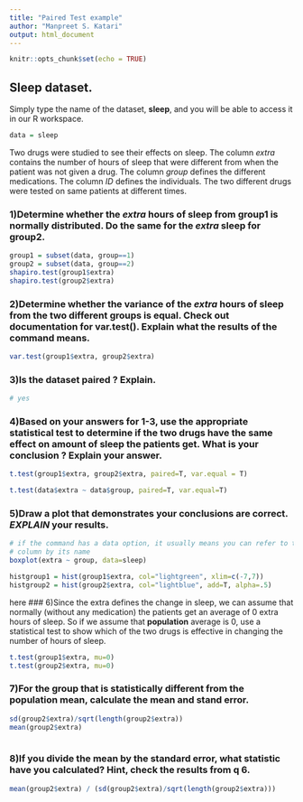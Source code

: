 ```yaml
---
title: "Paired Test example"
author: "Manpreet S. Katari"
output: html_document
---
```


```r
knitr::opts_chunk$set(echo = TRUE)
```


## Sleep dataset.

Simply type the name of the dataset, **sleep**, and you will be able to access it in our R workspace.

```r
data = sleep
```

Two drugs were studied to see their effects on sleep. The column *extra* contains the number of hours of sleep that were different from when the patient was not given a drug. The column *group* defines the different medications. The column *ID* defines the individuals. The two different drugs were tested on same patients at different times.

### 1)Determine whether the *extra* hours of sleep from group1 is normally distributed. Do the same for the *extra* sleep for group2.

```r
group1 = subset(data, group==1)
group2 = subset(data, group==2)
shapiro.test(group1$extra)
shapiro.test(group2$extra)


```


### 2)Determine whether the variance of the *extra* hours of sleep from the two different groups is equal. Check out documentation for **var.test()**. Explain what the results of the command means.

```r
var.test(group1$extra, group2$extra)

```

### 3)Is the dataset paired ? Explain.

```r
# yes
```

### 4)Based on your answers for 1-3, use the appropriate statistical test to determine if the two drugs have the same effect on amount of sleep the patients get. What is your conclusion ? Explain your answer.

```r

t.test(group1$extra, group2$extra, paired=T, var.equal = T)

t.test(data$extra ~ data$group, paired=T, var.equal=T)

```


### 5)Draw a plot that demonstrates your conclusions are correct. *EXPLAIN* your results.

```r
# if the command has a data option, it usually means you can refer to the
# column by its name
boxplot(extra ~ group, data=sleep)

histgroup1 = hist(group1$extra, col="lightgreen", xlim=c(-7,7))
histgroup2 = hist(group2$extra, col="lightblue", add=T, alpha=.5)

```
here
### 6)Since the extra defines the change in sleep, we can assume that normally (without any medication) the patients get an average of 0 extra hours of sleep. So if we assume that **population** average is 0, use a statistical test to show which of the two drugs is effective in changing the number of hours of sleep.

```r
t.test(group1$extra, mu=0)
t.test(group2$extra, mu=0)
```

### 7)For the group that is statistically different from the population mean, calculate the mean and stand error.

```r
sd(group2$extra)/sqrt(length(group2$extra))
mean(group2$extra)
  
```

### 8)If you divide the mean by the standard error, what statistic have you calculated? **Hint, check the results from q 6.**

```r
mean(group2$extra) / (sd(group2$extra)/sqrt(length(group2$extra)))

```

